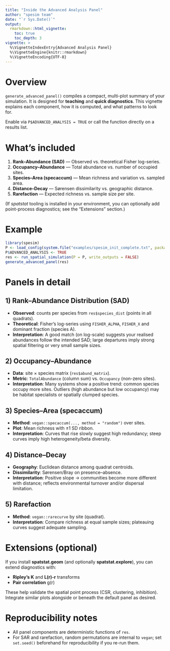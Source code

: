 ```yaml
---
title: "Inside the Advanced Analysis Panel"
author: "spesim team"
date: "`r Sys.Date()`"
output:
  rmarkdown::html_vignette:
    toc: true
    toc_depth: 3
vignette: >
  %\VignetteIndexEntry{Advanced Analysis Panel}
  %\VignetteEngine{knitr::rmarkdown}
  %\VignetteEncoding{UTF-8}
---
```


# Overview

`generate_advanced_panel()` compiles a compact, multi-plot summary of your simulation.
It is designed for **teaching** and **quick diagnostics**. This vignette explains each
component, how it is computed, and what patterns to look for.

Enable via `P$ADVANCED_ANALYSIS = TRUE` or call the function directly on a results list.

# What’s included

1. **Rank–Abundance (SAD)** — Observed vs. theoretical Fisher log-series.
2. **Occupancy–Abundance** — Total abundance vs. number of occupied sites.
3. **Species–Area (specaccum)** — Mean richness and variation vs. sampled area.
4. **Distance–Decay** — Sørensen dissimilarity vs. geographic distance.
5. **Rarefaction** — Expected richness vs. sample size per site.

(If *spatstat* tooling is installed in your environment, you can optionally add
point-process diagnostics; see the “Extensions” section.)

# Example

```r
library(spesim)
P <- load_config(system.file("examples/spesim_init_complete.txt", package = "spesim"))
P$ADVANCED_ANALYSIS <- TRUE
res <- run_spatial_simulation(P = P, write_outputs = FALSE)
generate_advanced_panel(res)
```

# Panels in detail

## 1) Rank–Abundance Distribution (SAD)

- **Observed**: counts per species from `res$species_dist` (points in all quadrats).
- **Theoretical**: Fisher’s log-series using `FISHER_ALPHA`, `FISHER_X` and
  dominant fraction (species A).  
- **Interpretation**: A good match (on log-scale) suggests your realised
  abundances follow the intended SAD; large departures imply strong spatial
  filtering or very small sample sizes.

## 2) Occupancy–Abundance

- **Data**: site × species matrix (`res$abund_matrix`).
- **Metric**: `TotalAbundance` (column sum) vs. `Occupancy` (non-zero sites).
- **Interpretation**: Many systems show a positive trend: common species occupy
  more sites. Outliers (high abundance but low occupancy) may be habitat
  specialists or spatially clumped species.

## 3) Species–Area (specaccum)

- **Method**: `vegan::specaccum(..., method = "random")` over sites.
- **Plot**: Mean richness with ±1 SD ribbon.
- **Interpretation**: Curves that rise slowly suggest high redundancy; steep
  curves imply high heterogeneity/beta diversity.

## 4) Distance–Decay

- **Geography**: Euclidean distance among quadrat centroids.
- **Dissimilarity**: Sørensen/Bray on presence–absence.
- **Interpretation**: Positive slope → communities become more different with
  distance; reflects environmental turnover and/or dispersal limitation.

## 5) Rarefaction

- **Method**: `vegan::rarecurve` by site (quadrat).
- **Interpretation**: Compare richness at equal sample sizes; plateauing curves
  suggest adequate sampling.

# Extensions (optional)

If you install **spatstat.geom** (and optionally **spatstat.explore**),
you can extend diagnostics with:

- **Ripley’s K** and **L(r)-r** transforms
- **Pair correlation** g(r)

These help validate the spatial point process (CSR, clustering, inhibition).
Integrate similar plots alongside or beneath the default panel as desired.

# Reproducibility notes

- All panel components are deterministic functions of `res`.
- For SAR and rarefaction, random permutations are internal to `vegan`;
  set `set.seed()` beforehand for reproducibility if you re-run them.
